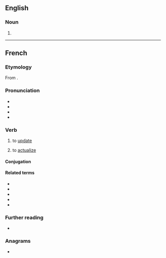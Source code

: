 ==English==

===Noun===
{{en-noun}}

# {{alt form|en|actualizer}}

----

==French==

===Etymology===
From {{af|fr|actuālis|lang1=la|-iser}}.

===Pronunciation===
* {{fr-IPA}}
* {{audio|fr|LL-Q150 (fra)-Lepticed7-actualiser.wav|Audio}}
* {{rhymes|fr|e}}
* {{homophones|fr|actualisai|actualisé|actualisée|actualisées|actualisés|actualisez}}

===Verb===
{{fr-verb}}

# to [[update]] {{gloss|make something up to date}}
# {{lb|fr|philosophy}} to [[actualize]]

====Conjugation====
{{fr-conj-auto}}

====Related terms====
* {{l|fr|actualisable}}
* {{l|fr|actualisation}}
* {{l|fr|actualité}}
* {{l|fr|actuel}}
* {{l|fr|actuellement}}

===Further reading===
* {{R:TLFi}}

===Anagrams===
* {{l|fr|actuariels}}